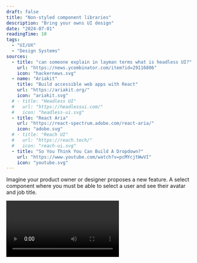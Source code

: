 ```yaml
---
draft: false
title: "Non-styled component libraries"
description: "Bring your owns UI design"
date: "2024-07-01"
readingTime: 10
tags:
  - "UI/UX"
  - "Design Systems"
sources:
  - title: "can someone explain in layman terms what is headless UI?"
    url: "https://news.ycombinator.com/item?id=29116806"
    icon: "hackernews.svg"
  - name: "Ariakit"
    title: "Build accessible web apps with React"
    url: "https://ariakit.org/"
    icon: "ariakit.svg"
  # - title: "Headless UI"
  #   url: "https://headlessui.com/"
  #   icon: "headless-ui.svg"
  - title: "React Aria"
    url: "https://react-spectrum.adobe.com/react-aria/"
    icon: "adobe.svg"
  # - title: "Reach UI"
  #   url: "https://reach.tech/"
  #   icon: "reach-ui.svg"
  - title: "So You Think You Can Build A Dropdown?"
    url: "https://www.youtube.com/watch?v=pcMYcjtWwVI"
    icon: "youtube.svg"
---
```


Imagine your product owner or designer proposes a new feature. A select component where you must be able to select a user and see their avatar and job title.

<Video videoKey="mouse" />

You might hesitate, but the product owner is insistent. They want this component, and they want it now!

Most people would consider one of the following two options:

1. **Using a prebuilt component:**
   1. Use a component library like [Material UI](https://mui.com/) and modify the appearance to match the design.
   2. Use a package like [`react-select`](https://react-select.com/home) to create this component.
2. **Build the component from scratch.**

## Understanding the Problem

Both solutions have their own challenges. Let’s start with the first approach.

### Using a Prebuilt Component

Most libraries allow customisation through themes. However, like with good ol’ Bootstrap, there are always recognisable elements that are either unmodifiable or very difficult to change.

If you're like me, you often struggle with the library—overriding styles with hacky solutions and dealing with missing features in the component API. You strive to create the best user experience, but the component library holds you back.

It's never a good sign when you battle with a library. Component libraries should save time and effort, not increase it.

I gave Material UI a shot to build the mentioned component. Here’s how it turned out:

<Video videoKey="material" />

<details>
<summary>Expand code</summary>

```tsx
import { useState } from "react";
import { Select, SelectChangeEvent, MenuItem, Avatar, Box } from "@mui/material";
import { styled } from "@mui/material/styles";
import { people } from "./data";

export const CustomSelect = styled(Select<(typeof people)[0]>)(({ theme }) => ({
  fontSize: "0.875rem",
  width: "min(40ch, 100%)",

  "& .MuiInputBase-input": {
    borderRadius: 6,
    backgroundColor: theme.palette.background.paper,
    padding: "0.375rem 0.75rem",
    display: "flex",
    alignItems: "center",
    gap: "0.375rem",
  },
  "& .MuiSelect-icon": {
    display: "none",
  },
}));

export const ListboxMaterial = () => {
  const [selectedPerson, setSelectedPerson] = useState(people[0]);

  const handleOnChange = (event: SelectChangeEvent<(typeof people)[number]>) => {
    const {
      target: { value },
    } = event;

    // On autofill we get a stringified value.
    if (typeof value === "string") return;

    setSelectedPerson(value);
  };

  return (
    <CustomSelect value={selectedPerson} onChange={handleOnChange}>
      {people.map((person) => (
        <MenuItem
          key={person.id}
          id={person.id}
          value={person}
          sx={{
            gap: "0.375rem",
            fontSize: "0.875rem",
          }}
        >
          <Avatar
            sx={{
              marginInlineStart: "-0.25rem",
              width: "2em",
              height: "2em",
            }}
            src={`https://api.dicebear.com/9.x/open-peeps/svg?seed=${person.name}`}
          />
          <span className="name">{person.name}</span>
          <Box
            component="span"
            sx={{
              marginInlineStart: "auto",
              color: (theme) => theme.palette.text.secondary,
              overflow: "hidden",
              textOverflow: "ellipsis",
            }}
          >
            {person.jobTitle}
          </Box>
        </MenuItem>
      ))}
    </CustomSelect>
  );
};
```

While the code is acceptable, I’m working against the styling of the component, making it harder to maintain.

</details>

---

You can still recognise Material UI, especially the signature ripple effect indicating a user press. We could try to remove these things, but again, we’d be working against the library.

<aside>
👉 Depending on the type of application you are building, not having full control over the styling might be beneficial. For internal company applications or proofs of concept, prebuilt libraries can be great. However, for public-facing applications, you probably want more control.

</aside>

Another option is to build the component from scratch.

### Building from Scratch

Alright, so you decide to build the component from scratch. You quickly realize—or already know—that the native [`select`](https://developer.mozilla.org/en-US/docs/Web/HTML/Element/select) element [falls short in terms of styling](https://stackoverflow.com/questions/1895476/how-do-i-style-a-select-dropdown-with-only-css), so you need to create something custom.

Looking at the component, we need to:

- Show the currently selected option
- Toggle the options list
- Select a new option

Here’s what I came up with:

<Video videoKey="from-scratch" />

Screen recording of the component.

Pretty neat, right? LGTM. Let’s ship it!

<details>
<summary>Expand code</summary>

```tsx
import { useState } from "react";
import { people } from "./data";

export const FromScratch = () => {
  const [selectedPerson, setSelectedPerson] = useState(people[0]);
  const [isOpen, setIsOpen] = useState(false);

  const handleToggle = () => {
    setIsOpen(!isOpen);
  };

  const handleSelect = (person: (typeof people)[number]) => {
    setSelectedPerson(person);
    setIsOpen(false);
  };

  return (
    <div className="listbox-wrapper">
      <button className="listbox-value outline" onClick={handleToggle}>
        <img
          className="avatar"
          role="presentation"
          src={`https://api.dicebear.com/9.x/open-peeps/svg?seed=${selectedPerson.name}`}
        />
        <span className="name">{selectedPerson.name}</span>
        <span className="job-title">{selectedPerson.jobTitle}</span>
      </button>
      {isOpen && (
        <div className="listbox-options">
          {people.map((person) => (
            <button
              key={person.id}
              className="listbox-option outline"
              data-selected={person.id === selectedPerson.id || undefined}
              onClick={() => handleSelect(person)}
            >
              <img
                className="avatar"
                role="presentation"
                src={`https://api.dicebear.com/9.x/open-peeps/svg?seed=${person.name}`}
              />
              <span className="name">{person.name}</span>
              <span className="job-title">{person.jobTitle}</span>
            </button>
          ))}
        </div>
      )}
    </div>
  );
};
```

</details>

---

Not so fast! This component is problematic. It tries to mimic the native `select` look with some custom styling, but the native `select` has plenty of functionality we haven’t considered yet:

- **Keyboard interaction.** In a native `select`, using the arrows will navigate between options. Also you can type to select an option.
- **Focus management.** What happens when we focus away from the options? The select stays open. This is not what we want.
- **ARIA and screen reader support.** We’ve created a select, and visually it looks like a select. But nowhere in the code do we say it is a select.
- **Collision-aware positioning.** By default a select opens on top of the select. But only if there is room on the screen. If there is no more room the position shifts to the top or the bottom depending on where there is space.

Here you can see me trying to click away to close or use the arrow keys to navigate the options. This doesn’t work. Then, when I try to tab away, I start cycling through the options.

<Video videoKey="nightmare" />

We can try to address all these problems but we would end up with a LOT more code. This component will become a headache to test and maintain.

Building good interaction is really challenging. Users expect a lot from your components, and you need to accommodate a diverse range of users with different preferences and accessibility needs.

Lately I've been using a different approach.

# Headless UI

I love how this name perfectly encapsulates the pattern I’m discussing. While the term has been around for some time, it’s now gaining popularity, with an increasing number of libraries adopting this pattern.

Most notably, the similarly named [`@headless-ui/react`](https://headlessui.com/) from Tailwind Labs.

![Comparing headless UI libraries on NPM Trends](/images/npm-trends-headless-ui.png)

**So, _what is it?_**

It’s _“Bring your own UI”_ <sup>[[1]](#sources-1)</sup>. It’s _“unstyled primitive components”_ <sup>[[2]](#sources-2)</sup>.

The key distinction from traditional component libraries is that Headless UI provides the building blocks to create your own components. You have complete control over the design and, most of the time, even the HTML structure.

_“What does it even do, then?”_ you might ask.

Well, it kinda depends on the library. But the main themes are:

- Common interaction patterns, not provided by the web platform.
- Cross browser and device compatibility.
- Other.

## Common Interaction Patterns

These are interaction patterns not provided—or not extensible enough—by the web platform.

An example is the **Combobox**. This common component is not provided by browsers in any way. People have come to expect this pattern when dealing with large datasets and long lists of options. WIA has described the [Combobox Pattern](https://www.w3.org/WAI/ARIA/apg/patterns/combobox/) in detail.

Another good example is the `select` element, which is [famously not stylable.](https://stackoverflow.com/questions/1895476/how-do-i-style-a-select-dropdown-with-only-css) If you want to style a select, we need to implement it ourselves.

<aside>
  👉️ There is [some great work](https://open-ui.org/components/selectlist/) being done by the Open UI community on
  breaking down the best way to make a more extensible select element. But in the meantime, if you want to style a
  select, we need to implement it ourselves.
</aside>

---

Alright, so what happens when we try to build that same select component again, but now with `@headless-ui/react`, the most starred Headless UI library from the bunch?

Loading the library and setting up the select (listbox) looks like this:

<Video videoKey="unstyled" />

This might come as a shock, but consider the possibilities here. We don’t have to find hacky ways to override the default styling of a component because we have control over every HTML element and every line of CSS. For now, we can simply reuse the styles from the “build from scratch” example, with some small naming tweaks to align with the components provided by the library.

<Video videoKey="mouse" />

<details>
<summary>Expand code</summary>

```tsx
import { Listbox, ListboxButton, ListboxOption, ListboxOptions } from "@headlessui/react";
import { useState } from "react";
import { people } from "./data";

import "./listbox.headless.css";

export const Headless = () => {
  const [selectedPerson, setSelectedPerson] = useState(people[0]);

  return (
    <Listbox value={selectedPerson} onChange={setSelectedPerson}>
      <ListboxButton className="listbox-button outline">
        <img
          className="avatar"
          role="presentation"
          src={`https://api.dicebear.com/9.x/open-peeps/svg?seed=${selectedPerson.name}`}
        />
        <span className="name">{selectedPerson.name}</span>
        <span className="job-title">{selectedPerson.jobTitle}</span>
      </ListboxButton>
      <ListboxOptions transition unmount={false} anchor={{ to: "bottom", gap: 4 }} className="listbox-options outline">
        {people.map((person) => (
          <ListboxOption key={person.id} value={person} className="listbox-option">
            <img
              className="avatar"
              role="presentation"
              src={`https://api.dicebear.com/9.x/open-peeps/svg?seed=${person.name}`}
            />
            <span className="name">{person.name}</span>
            <span className="job-title">{person.jobTitle}</span>
          </ListboxOption>
        ))}
      </ListboxOptions>
    </Listbox>
  );
};
```

</details>

---

Looking at the code, the end result is pretty similar. We focus mainly on UI elements and business logic. The component remains super readable, but we also gain some additional features.

### **Keyboard interactions**

Using the arrow keys, we can navigate through the options. Using enter, we can select a new option. Escape closes the select and refocuses the `ListboxButton` element.

We can even start searching through the options by typing the first character(s) of an option.

### **Focus management**

There are two focusable areas in this component. First, we have the `ListboxButton` element, which is always visible.

Next, we have the `ListboxOptions` element, which becomes focused upon opening the select. Even when the `ListboxOptions` element is not close to the `ListboxButton` element in the DOM structure, the individual `ListboxOption` elements are not focusable because we can navigate through them using the arrow keys. When the user selects an option, the focus is restored to the `ListboxButton` element.

<Video videoKey="keyboard-navigation-and-focus-management" />

### **ARIA**

ARIA (Accessible Rich Internet Applications) declarations are added. Following the [listbox pattern](https://www.w3.org/WAI/ARIA/apg/patterns/listbox/).

<aside>
👉 While these libraries help with describing the component using ARIA roles, ensure that custom or hacky solutions maintain correct ARIA roles. *“No ARIA is better than bad ARIA”.* [3]

</aside>

### Positioning

The default position for the options list is below the currently selected option. If we scroll so the UI element is at the bottom and try to open the options, they are shown above the currently selected option.

<Video videoKey="collision-aware-positioning" />

These are the kinds of features that take time to implement correctly, but they are also what makes a UI great instead of just good.

## Cross browser and device compatibility

The web can be accessed almost anywhere—different browsers, render engines, devices, and interaction methods.

Our web apps need to function everywhere, preferably with a great experience. Headless UI libraries can help create seamless experiences across different browsers and devices.

I’ll give an example using a simple button. Let’s say we have an outlined button that inverts its colors when hovered over with a mouse.

<Video videoKey="button-hover" />

<details>
<summary>This is quite easy to do with the `:hover` CSS attribute.</summary>

```css
.button {
  /* Simplified for example */

  color: #326bfb;
  background: transparent;
  border: 1px solid #326bfb;
}

.button:hover {
  color: white;
  background: #326bfb;
}
```

</details>
It looks good, so let's ship it. But wait, let's test it on a mobile device first.

When testing on a real mobile device (not just shrinking the viewport), we might see some strange behavior we didn't expect. The button goes to its hovered state...

… video here

The web was originally designed around mouse events. When touch devices emerged, browsers added support for touch events but also needed to emulate mouse events to maintain compatibility with existing web apps.

Some Headless UI libraries offer (opinionated) solutions for handling things like hover and focus states making it easier to implement consistent and accessible UI interactions.

<aside>
👉 For more information on this subject, I highly recommend this blog series about [building a button](https://react-spectrum.adobe.com/blog/building-a-button-part-1.html), which perfectly demonstrates the challenges of creating a seamless experience across different browsers and devices.

</aside>

## Other

I wanted to mention a couple of other headless patterns that do provide functionality but allow you to keep control over styling.

### **Data grids**

Mostly used in administrative systems, these can become fairly complex. With functionality like sorting, filtering, pinning columns, grouping columns etc…

<aside>
👉 I really recommend [TanStack Table](https://tanstack.com/table/latest/docs/introduction) for this and encourage you to read their motivation/introduction, which also offers a great explanation of headless UI.

</aside>

### **Transitions and Animations**

While CSS can handle this, there are cases where its functionality falls short, such as creating an “exit animation” before a component is unmounted.

From here, we enter the territory of just functionality. Headless UI makes sense if the library is aimed at providing building blocks for the developer.

## Conclusion

Building good interactions is challenging. Users expect a lot from your components, and you need to accommodate a diverse range of users with different preferences and accessibility needs.

So the next time a Product Owner asks you to build a super complex component, consider to use a Headless component library.

> “Wait for a second, are you advocating a user interface pattern that doesn't have a user interface?”
>
> Yes. That is exactly what I'm advocating. <sup>[[4]](#sources-4)</sup>
